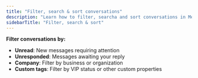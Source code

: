 ```yaml
---
title: "Filter, search & sort conversations"
description: "Learn how to filter, searcha and sort conversations in MessageDesk."
sidebarTitle: "Filter, search & sort"
---
```



**Filter conversations by:**

- **Unread**: New messages requiring attention
- **Unresponded**: Messages awaiting your reply
- **Company**: Filter by business or organization
- **Custom tags**: Filter by VIP status or other custom properties